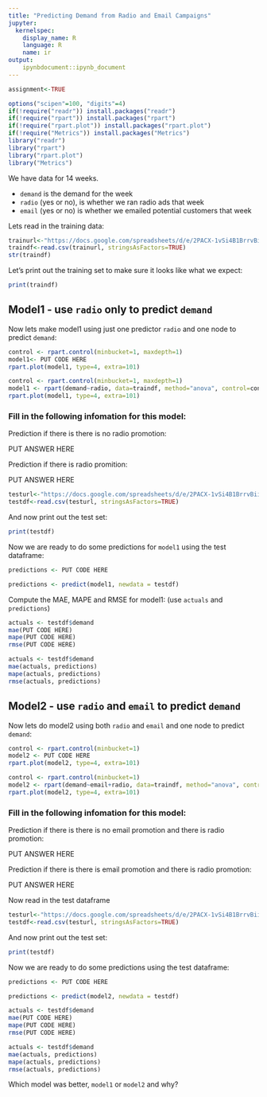 ```yaml
---
title: "Predicting Demand from Radio and Email Campaigns"
jupyter:
  kernelspec:
    display_name: R
    language: R
    name: ir
output:
    ipynbdocument::ipynb_document
---
```

```r
assignment<-TRUE
```

```r
options("scipen"=100, "digits"=4)
if(!require("readr")) install.packages("readr")
if(!require("rpart")) install.packages("rpart")
if(!require("rpart.plot")) install.packages("rpart.plot")
if(!require("Metrics")) install.packages("Metrics")
library("readr")
library("rpart")
library("rpart.plot")
library("Metrics")
```

We have data for 14 weeks.

- `demand` is the demand for the week
- `radio` (yes or no), is whether we ran radio ads that week
- `email` (yes or no) is whether we emailed potential customers that week 

Lets read in the training data:

```r
trainurl<-"https://docs.google.com/spreadsheets/d/e/2PACX-1vSi4B1BrrvBiibT9af_txYMmTNxPJ7Q7Y9502MFjeYUpMXBiiIT3Mlv28h2hPa69bmAuzIc95PuNvN-/pub?gid=1414619388&single=true&output=csv"
traindf<-read.csv(trainurl, stringsAsFactors=TRUE)
str(traindf)
```
Let's print out the training set to make sure it looks like what we expect:

```r
print(traindf)
```

## Model1 - use `radio` only to predict `demand` 

Now lets make model1 using just one predictor `radio` and one node to predict `demand`:

```r
control <- rpart.control(minbucket=1, maxdepth=1)
model1<- PUT CODE HERE
rpart.plot(model1, type=4, extra=101)
```
```r
control <- rpart.control(minbucket=1, maxdepth=1)
model1 <- rpart(demand~radio, data=traindf, method="anova", control=control)
rpart.plot(model1, type=4, extra=101)
```

### Fill in the following infomation for this model:

Prediction if there is there is no radio promotion:     

PUT ANSWER HERE

Prediction if there is radio promition:     

PUT ANSWER HERE

```r
testurl<-"https://docs.google.com/spreadsheets/d/e/2PACX-1vSi4B1BrrvBiibT9af_txYMmTNxPJ7Q7Y9502MFjeYUpMXBiiIT3Mlv28h2hPa69bmAuzIc95PuNvN-/pub?gid=0&single=true&output=csv"
testdf<-read.csv(testurl, stringsAsFactors=TRUE)
```

And now print out the test set:

```r
print(testdf)
```

Now we are ready to do some predictions for `model1` using the test dataframe:

```r
predictions <- PUT CODE HERE 
```
```r
predictions <- predict(model1, newdata = testdf)
```

Compute the MAE, MAPE and RMSE for model1:
(use `actuals` and `predictions`)

```r
actuals <- testdf$demand
mae(PUT CODE HERE)
mape(PUT CODE HERE)
rmse(PUT CODE HERE)
```
```r
actuals <- testdf$demand
mae(actuals, predictions)
mape(actuals, predictions)
rmse(actuals, predictions)
```

## Model2 - use `radio` and `email` to predict `demand` 

Now lets do model2 using both `radio` and `email` and one node to predict `demand`:

```r
control <- rpart.control(minbucket=1)
model2 <- PUT CODE HERE 
rpart.plot(model2, type=4, extra=101)
```
```r
control <- rpart.control(minbucket=1)
model2 <- rpart(demand~email+radio, data=traindf, method="anova", control=control)
rpart.plot(model2, type=4, extra=101)
```

### Fill in the following infomation for this model:

Prediction if there is there is no email promotion and there is radio promotion:     

PUT ANSWER HERE

Prediction if there is there is email promotion and there is radio promotion:     

PUT ANSWER HERE

Now read in the test dataframe

```r
testurl<-"https://docs.google.com/spreadsheets/d/e/2PACX-1vSi4B1BrrvBiibT9af_txYMmTNxPJ7Q7Y9502MFjeYUpMXBiiIT3Mlv28h2hPa69bmAuzIc95PuNvN-/pub?gid=0&single=true&output=csv"
testdf<-read.csv(testurl, stringsAsFactors=TRUE)
```

And now print out the test set:

```r
print(testdf)
```

Now we are ready to do some predictions using the test dataframe:

```r
predictions <- PUT CODE HERE 
```
```r
predictions <- predict(model2, newdata = testdf)
```

```r
actuals <- testdf$demand
mae(PUT CODE HERE)
mape(PUT CODE HERE)
rmse(PUT CODE HERE)
```
```r
actuals <- testdf$demand
mae(actuals, predictions)
mape(actuals, predictions)
rmse(actuals, predictions)
```

Which model was better, `model1` or `model2` and why?
